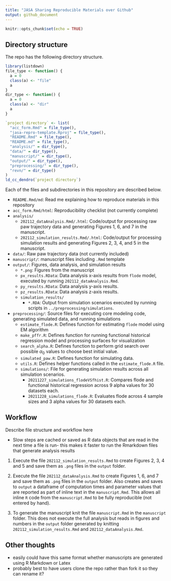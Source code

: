 ```yaml
---
title: "JASA Sharing Reproducible Materials over Github"
output: github_document
---
```


```r
knitr::opts_chunk$set(echo = TRUE)
```


## Directory structure

The repo has the following directory structure.

```r
library(listdown)
file_type <- function() {
  a = 0
  class(a) <- "file"
  a
}
dir_type <- function() {
  a = 0
  class(a) <- "dir"
  a
}

`project directory` <- list(
  "acc_form.Rmd" = file_type(),
  "jasa-repro-template.Rproj" = file_type(),
  "README.Rmd" = file_type(),
  "README.md" = file_type(),
  "analysis/" = dir_type(),
  "data/" = dir_type(),
  "manuscript/" = dir_type(),
  "output/" = dir_type(),
  "preprocessing/" = dir_type(),
  "revn/" = dir_type()
)
ld_cc_dendro(`project directory`)
```

Each of the files and subdirectories in this repository are described below.


* `README.Rmd/md`: Read me explaining how to reproduce materials in this repository
* `acc_form.Rmd/html`: Reproducibility checklist (not currently complete)
* `analysis/`
  * `202112_dataAnalysis.Rmd/.html`: Code/output for processing raw paw trajectory data and generating Figures 1, 6, and 7 in the manuscript.
  * `202112_simulation_results.Rmd/.html`: Code/output for processing simulation results and generating Figures 2, 3, 4, and 5 in the manuscript.
* `data/`: Raw paw trajectory data (not currently included)
* `manuscript/`: manuscript files including `.Rmd` template
* `output/`: Figures, data analysis, and simulation results
  * `*.png`: Figures from the manuscript
  * `px_results.RData`: Data analysis x-axis results from `flode` model, executed by running `202112_dataAnalysis.Rmd`.
  * `py_results.RData`: Data analysis y-axis results. 
  * `pz_results.RData`: Data analysis z-axis results. 
  * `simulation_results/`
    * `*.RDA`: Output from simulation scenarios executed by running scripts in `../preprocessing/simulations`.
* `preprocessing/`: Source files for executing core modeling code, generating simulated data, and running simulations
  * `estimate_flode.R`: Defines function for estimating `flode` model using EM algorithm
  * `make_pffr.R`: Defines function for running functional historical regression model and processing surfaces for visualization
  * `search_alpha.R`: Defines function to perform grid search over possible $\alpha_0$ values to choose best initial value. 
  * `simulated_paw.R`: Defines function for simulating data.
  * `utils.R`: Defines helper functions called in the `estimate_flode.R` file.
  * `simulations/`: File for generating simulation results across all simulation scenarios.
    * `20211227_simulations_flodeVSfhist.R`: Compares flode and functional historical regression across 9 alpha values for 30 datasets each.
    * `20211228_simulations_flode.R`: Evaluates flode across 4 sample sizes and 3 alpha values for 30 datasets each.




## Workflow

Describe file structure and workflow here

* Slow steps are cached or saved as R data objects that are read in the next time a file is run- this makes it faster to run the Rmarkdown files that generate analysis results

1. Execute the file `202112_simulation_results.Rmd` to create Figures 2, 3, 4 and 5 and save them as `.png` files in the `output` folder.

2. Execute the file `202112_dataAnalysis.Rmd` to create Figures 1, 6, and 7 and save them as `.png` files in the `output` folder. Also creates and saves to `output` a dataframe of computation times and parameter values that are reported as part of inline text in the `manuscript.Rmd`. This allows all inline `R` code from the `manuscript.Rmd` to  be fully reproducible (not entered by hand).

3. To generate the manuscript knit the file `manuscript.Rmd` in the `manuscript` folder. This does not execute the full analysis but reads in figures and numbers in the `output` folder generated by knitting `202112_simulation_results.Rmd` and `202112_dataAnalysis.Rmd`.



## Other thoughts

* easily could have this same format whether manuscripts are generated using R Markdown or Latex
* probably best to have users clone the repo rather than fork it so they can rename it?